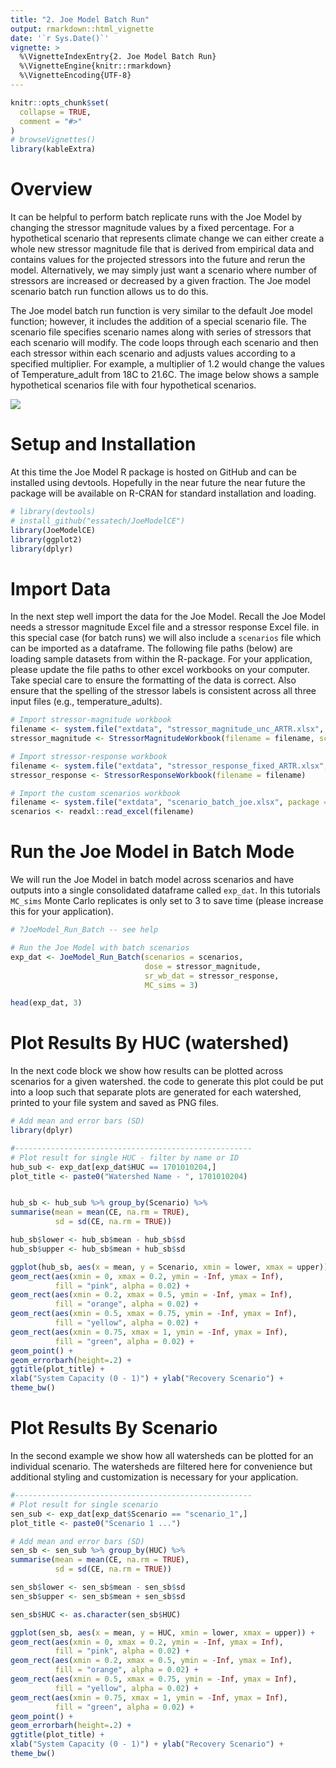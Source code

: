 ```yaml
---
title: "2. Joe Model Batch Run"
output: rmarkdown::html_vignette
date: '`r Sys.Date()`'
vignette: >
  %\VignetteIndexEntry{2. Joe Model Batch Run}
  %\VignetteEngine{knitr::rmarkdown}
  %\VignetteEncoding{UTF-8}
---
```


```r
knitr::opts_chunk$set(
  collapse = TRUE,
  comment = "#>"
)
# browseVignettes()
library(kableExtra)
```

# Overview

It can be helpful to perform batch replicate runs with the Joe Model by changing the stressor magnitude values by a fixed percentage. For a hypothetical scenario that represents climate change we can either create a whole new stressor magnitude file that is derived from empirical data and contains values for the projected stressors into the future and rerun the model. Alternatively, we may simply just want a scenario where number of stressors are increased or decreased by a given fraction. The Joe model scenario batch run function allows us to do this.

The Joe model batch run function is very similar to the default Joe model function; however, it includes the addition of a special scenario file. The scenario file specifies scenario names along with series of stressors that each scenario will modify. The code loops through each scenario and then each stressor within each scenario and adjusts values according to a specified multiplier. For example, a multiplier of 1.2 would change the values of Temperature_adult from 18C to 21.6C. The image below shows a sample hypothetical scenarios file with four hypothetical scenarios.

<img src="../man/figures/scenarios_table.png" align="center" />


# Setup and Installation

At this time the Joe Model R package is hosted on GitHub and can be installed using devtools. Hopefully in the near future the near future the package will be available on R-CRAN for standard installation and loading.

```r
# library(devtools)
# install_github("essatech/JoeModelCE")
library(JoeModelCE)
library(ggplot2)
library(dplyr)
```

# Import Data

In the next step well import the data for the Joe Model. Recall the Joe Model needs a stressor magnitude Excel file and a stressor response Excel file. in this special case (for batch runs) we will also include a `scenarios` file which can be imported as a dataframe. The following file paths (below) are loading sample datasets from within the R-package. For your application, please update the file paths to other excel workbooks on your computer. Take special care to ensure the formatting of the data is correct. Also ensure that the spelling of the stressor labels is consistent across all three input files (e.g., temperature_adults).

```r

# Import stressor-magnitude workbook
filename <- system.file("extdata", "stressor_magnitude_unc_ARTR.xlsx", package = "JoeModelCE")
stressor_magnitude <- StressorMagnitudeWorkbook(filename = filename, scenario_worksheet = "natural_unc")

# Import stressor-response workbook
filename <- system.file("extdata", "stressor_response_fixed_ARTR.xlsx", package = "JoeModelCE")
stressor_response <- StressorResponseWorkbook(filename = filename)

# Import the custom scenarios workbook
filename <- system.file("extdata", "scenario_batch_joe.xlsx", package = "JoeModelCE")
scenarios <- readxl::read_excel(filename)

```

# Run the Joe Model in Batch Mode

We will run the Joe Model in batch model across scenarios and have outputs into a single consolidated dataframe called `exp_dat`. In this tutorials `MC_sims` Monte Carlo replicates is only set to 3 to save time (please increase this for your application).

```r

# ?JoeModel_Run_Batch -- see help

# Run the Joe Model with batch scenarios
exp_dat <- JoeModel_Run_Batch(scenarios = scenarios,
                              dose = stressor_magnitude,
                              sr_wb_dat = stressor_response,
                              MC_sims = 3)

head(exp_dat, 3)

```


# Plot Results By HUC (watershed)

In the next code block we show how results can be plotted across scenarios for a given watershed. the code to generate this plot could be put into a loop such that separate plots are generated for each watershed, printed to your file system and saved as PNG files.

```r

# Add mean and error bars (SD)
library(dplyr)

#-----------------------------------------------------
# Plot result for single HUC - filter by name or ID
hub_sub <- exp_dat[exp_dat$HUC == 1701010204,]
plot_title <- paste0("Watershed Name - ", 1701010204)


hub_sb <- hub_sub %>% group_by(Scenario) %>%
summarise(mean = mean(CE, na.rm = TRUE),
		  sd = sd(CE, na.rm = TRUE))

hub_sb$lower <- hub_sb$mean - hub_sb$sd
hub_sb$upper <- hub_sb$mean + hub_sb$sd

ggplot(hub_sb, aes(x = mean, y = Scenario, xmin = lower, xmax = upper)) +
geom_rect(aes(xmin = 0, xmax = 0.2, ymin = -Inf, ymax = Inf),
		  fill = "pink", alpha = 0.02) +
geom_rect(aes(xmin = 0.2, xmax = 0.5, ymin = -Inf, ymax = Inf),
		  fill = "orange", alpha = 0.02) +
geom_rect(aes(xmin = 0.5, xmax = 0.75, ymin = -Inf, ymax = Inf),
		  fill = "yellow", alpha = 0.02) +
geom_rect(aes(xmin = 0.75, xmax = 1, ymin = -Inf, ymax = Inf),
		  fill = "green", alpha = 0.02) +
geom_point() +
geom_errorbarh(height=.2) +
ggtitle(plot_title) +
xlab("System Capacity (0 - 1)") + ylab("Recovery Scenario") +
theme_bw()


```




# Plot Results By Scenario

In the second example we show how all watersheds can be plotted for an individual scenario. The watersheds are filtered here for convenience but additional styling and customization is necessary for your application.

```r


#-----------------------------------------------------
# Plot result for single scenario
sen_sub <- exp_dat[exp_dat$Scenario == "scenario_1",]
plot_title <- paste0("Scenario 1 ...")

# Add mean and error bars (SD)
sen_sb <- sen_sub %>% group_by(HUC) %>%
summarise(mean = mean(CE, na.rm = TRUE),
		  sd = sd(CE, na.rm = TRUE))

sen_sb$lower <- sen_sb$mean - sen_sb$sd
sen_sb$upper <- sen_sb$mean + sen_sb$sd

sen_sb$HUC <- as.character(sen_sb$HUC)

ggplot(sen_sb, aes(x = mean, y = HUC, xmin = lower, xmax = upper)) +
geom_rect(aes(xmin = 0, xmax = 0.2, ymin = -Inf, ymax = Inf),
		  fill = "pink", alpha = 0.02) +
geom_rect(aes(xmin = 0.2, xmax = 0.5, ymin = -Inf, ymax = Inf),
		  fill = "orange", alpha = 0.02) +
geom_rect(aes(xmin = 0.5, xmax = 0.75, ymin = -Inf, ymax = Inf),
		  fill = "yellow", alpha = 0.02) +
geom_rect(aes(xmin = 0.75, xmax = 1, ymin = -Inf, ymax = Inf),
		  fill = "green", alpha = 0.02) +
geom_point() +
geom_errorbarh(height=.2) +
ggtitle(plot_title) +
xlab("System Capacity (0 - 1)") + ylab("Recovery Scenario") +
theme_bw()


```















